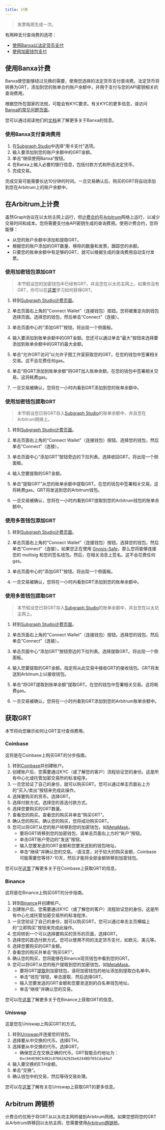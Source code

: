 ```yaml
---
title: 计费
---
```


> 发票每周生成一次。

有两种支付查询费的选项：

- [使用Banxa以法定货币支付](#billing-with-banxa)
- [使用加密钱包支付](#billing-on-arbitrum)

## 使用Banxa计费

Banxa使您能够绕过兑换的需要，使用您选择的法定货币支付查询费。法定货币将转换为GRT，添加到您的账单合约账户余额中，并用于支付与您的API密钥相关的查询费用。

根据您所在国家的法规，可能会有KYC要求。有关KYC的更多信息，请访问[Banxa的常见问题页面](https://docs.banxa.com/docs/faqs)。

您可以通过阅读他们的[文档](https://docs.banxa.com/docs)来了解更多关于Banxa的信息。

### 使用Banxa支付查询费用

1. 在[Subgraph Studio](https://thegraph.com/studio/billing/?show=Deposit)中选择“用卡支付”选项。
2. 输入要添加到您的账户余额中的GRT金额。
3. 单击“继续使用Banxa”按钮。
4. 在Banxa上输入必要的银行信息，包括付款方式和所选法定货币。
5. 完成交易。

完成交易可能需要长达10分钟的时间。一旦交易确认后，购买的GRT将自动添加到您在Arbitrum上的账户余额中。

## 在Arbitrum上计费

虽然Graph协议在以太坊主网上运行，但[计费合约](https://arbiscan.io/address/0x1b07d3344188908fb6deceac381f3ee63c48477a)在[Arbitrum](https://arbitrum.io/)网络上运行，以减少交易时间和成本。您将需要支付由API密钥生成的查询费用。使用计费合约，您将能够：

- 从您的账户余额中添加和提取GRT。
- 根据您的账户添加的GRT数量、移除的数量和发票，跟踪您的余额。
- 只要您的账单余额中有足够的GRT，就可以根据生成的查询费用自动支付发票。

### 使用加密钱包添加GRT

> 本节假设您的加密钱包中已经有GRT，并且您在以太坊主网上。如果你没有GRT，你可以在[这里](#getting-grt)学习如何获得GRT。

1. 转到[Subgraph Studio计费页面](https://thegraph.com/studio/billing/)。

2. 单击页面右上角的“Connect Wallet”（连接钱包）按钮。您将被重定向到钱包选择页面。选择您的钱包，然后单击“Connect”（连接）。

3. 单击页面中心的“添加GRT”按钮。将出现一个侧面板。

4. 输入要添加到账单余额中的GRT金额。您还可以通过单击“最大”按钮来选择要添加到账单余额中的GRT的最大金额。

5. 单击“允许GRT访问”以允许子图工作室获取您的GRT。在您的钱包中签署相关交易。这不会花费任何gas。

6. 单击“将GRT添加到账单余额”将GRT加入账单余额。在您的钱包中签署相关交易。这将耗费gas。

7. 一旦交易被确认，您将在一小时内看到GRT添加到您的账单余额中。

### 使用加密钱包提取GRT

> 本节假设您已将GRT存入[Subgraph Studio](https://thegraph.com/studio/billing/)的账单余额中，并且您在Arbitrum网络上。

1. 转到[Subgraph Studio计费页面](https://thegraph.com/studio/billing/)。

2. 单击页面右上角的“Connect Wallet”（连接钱包）按钮。选择您的钱包，然后单击“Connect”（连接）。

3. 单击页面中心“添加GRT”按钮旁边的下拉列表。选择收回GRT。将出现一个侧面板。

4. 输入您要提取的GRT金额。

5. 单击“提取GRT”从您的账单余额中提取GRT。在您的钱包中签署相关交易。这将耗费gas。GRT将发送到您的Arbitrum钱包。

6. 一旦交易被确认，您将在一小时内看到GRT提取到您的Arbitrum钱包的账单余额中。

### 使用多签钱包添加GRT

1. 转到[Subgraph Studio计费页面](https://thegraph.com/studio/billing/)。

2. 单击页面右上角的“Connect Wallet”（连接钱包）按钮。选择您的钱包，然后单击“Connect”（连接）。如果您正在使用 [Gnosis-Safe](https://gnosis-safe.io/)，那么您将能够连接您的 multisig 和您的签名钱包。然后，在相关消息上签名。这不会花费任何gas。

3. 单击页面中心的“添加GRT”按钮。将出现一个侧面板。

4. 一旦交易被确认，您将在一小时内看到GRT添加到您的账单余额中。

### 使用多签钱包提取GRT

> 本节假设您已将GRT存入[Subgraph Studio](https://thegraph.com/studio/billing/)的账单余额中，并且您在以太坊主网上。

1. 转到[Subgraph Studio计费页面](https://thegraph.com/studio/billing/)。

2. 单击页面右上角的“Connect Wallet”（连接钱包）按钮。选择您的钱包，然后单击“Connect”（连接）。

3. 单击页面中心“添加GRT”按钮旁边的下拉列表。选择提取GRT。将出现一个侧面板。

4. 输入您要提取的GRT金额。指定将从此交易中接收GRT的接收钱包。GRT将发送到Arbitrum上以接收钱包。

5. 单击“将GRT提取到账单余额”提取GRT。在您的钱包中签署相关交易。这将耗费gas。

6. 一旦交易被确认，您将在一小时内看到GRT添加到您的Arbitrum账单余额中。

## 获取GRT

本节将向您展示如何让GRT支付查询费用。

### Coinbase

这将是在Coinbase上购买GRT的分步指南。

1. 转到[Coinbase](https://www.coinbase.com/)并创建帐户。
2. 创建账户后，您需要通过KYC（或了解您的客户）流程验证您的身份。这是所有中心化或托管加密交易所的标准程序。
3. 一旦您验证了自己的身份，就可以购买GRT。您可以通过单击页面右上方的“买入/卖出”按钮来完成此操作。
4. 选择要购买的货币。选择GRT。
5. 选择付款方式。选择您的首选付款方式。
6. 选择您要购买的GRT数量。
7. 查看您的购买。查看您的购买并单击“购买GRT”。
8. 确认您的购买。确认您的购买，您将成功购买GRT。
9. 您可以将GRT从您的账户转移到您的加密钱包，如[MetaMask](https://metamask.io/)。
   - 要将GRT转移到您的加密钱包，请单击页面右上方的“账户”按钮。
   - 单击GRT账户旁边的“发送”按钮。
   - 输入您要发送的GRT金额和您要发送到的钱包地址。
   - 单击“继续”并确认您的交易。-请注意，对于较大的购买金额，Coinbase可能需要您等待7-10天，然后才能将全部金额转移到加密钱包。

您可以在[这里](https://help.coinbase.com/en/coinbase/trading-and-funding/buying-selling-or-converting-crypto/how-do-i-buy-digital-currency)了解更多关于在Coinbase上获取GRT的信息。

### Binance

这将是在Binance上购买GRT的分步指南。

1. 转到[Binance](https://www.binance.com/en)并创建帐户。
2. 创建账户后，您需要通过KYC（或了解您的客户）流程验证您的身份。这是所有中心化或托管加密交易所的标准程序。
3. 一旦您验证了自己的身份，就可以购买GRT。您可以通过单击主页横幅上的“立即购买”按钮来完成此操作。
4. 您将转到一个可以选择要购买的货币的页面，选择GRT。
5. 选择您的首选付款方式。您可以使用不同的法定货币支付，如欧元、美元等。
6. 选择您要购买的GRT金额。
7. 查看您的购买并单击“购买GRT”。
8. 确认您的购买，您将能够在Binance现货钱包中看到您的GRT。
9. 您可以将GRT从您的账户提取到您的加密钱包，如[MetaMask](https://metamask.io/)。
   - 要将GRT[提取](https://www.binance.com/en/blog/ecosystem/how-to-transfer-crypto-from-binance-to-trust-wallet-8305050796630181570)到加密钱包，请将加密钱包的地址添加到提取白名单中。
   - 单击“钱包”按钮，单击提取，然后选择GRT。
   - 输入您要发送的GRT金额和您要发送到的白名单钱包地址。
   - 单击“继续”并确认您的交易。

您可以在[这里](https://www.binance.com/en/support/faq/how-to-buy-cryptocurrency-on-binance-homepage-400c38f5e0cd4b46a1d0805c296b5582)了解更多关于在Binance上获取GRT的信息。

### Uniswap

这是您在Uniswap上购买GRT的方式。

1. 转到[Uniswap](https://app.uniswap.org/#/swap)并连接您的钱包。
2. 选择要从中交换的代币。选择ETH。
3. 选择要从中交换的代币。选择GRT。
   - 确保您正在交换正确的代币。GRT智能合约地址为：`0xc944E90C64B2c07662A292be6244BDf05Cda44a7`
4. 输入要交换的ETH金额。
5. 单击“交换”。
6. 确认钱包中的交易，然后等待交易处理。

您可以在[这里](https://support.uniswap.org/hc/en-us/articles/8370549680909-How-to-Swap-Tokens-)了解有关在Uniswap上获取GRT的更多信息。

## Arbitrum 跨链桥

计费合约仅用于将GRT从以太坊主网桥接到Arbitrum网络。如果您想将您的GRT从Arbitrum转移回以太坊主网，您需要使用[Arbitrum跨链桥](https://bridge.arbitrum.io/?l2ChainId=42161)。

